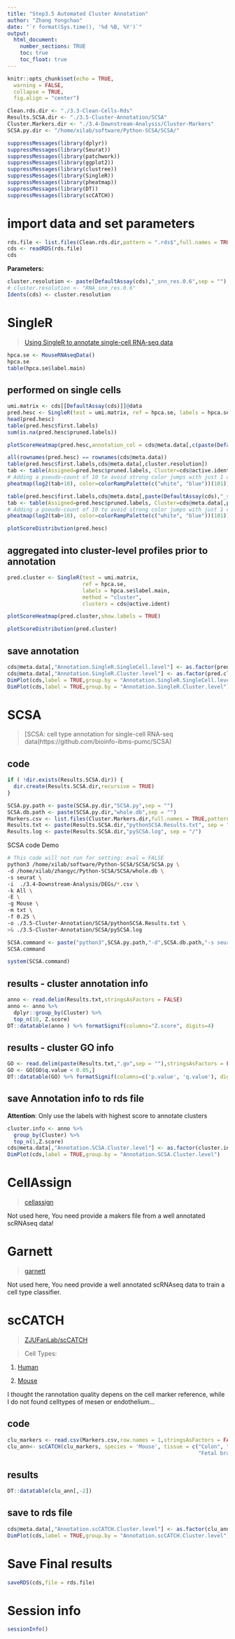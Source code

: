 ```yaml
---
title: "Step3.5 Automated Cluster Annotation"
author: "Zhang Yongchao"
date: "`r format(Sys.time(), '%d %B, %Y')`"
output: 
  html_document:
    number_sections: TRUE
    toc: true
    toc_float: true
---
```


```r
knitr::opts_chunk$set(echo = TRUE,
  warning = FALSE,
  collapse = TRUE,
  fig.align = "center")
```

```r
Clean.rds.dir <- "./3.3-Clean-Cells-Rds"
Results.SCSA.dir <- "./3.5-Cluster-Annotation/SCSA"
Cluster.Markers.dir <- "./3.4-Downstream-Analysis/Cluster-Markers"
SCSA.py.dir <- "/home/xilab/software/Python-SCSA/SCSA/"
```

```r
suppressMessages(library(dplyr)) 
suppressMessages(library(Seurat))
suppressMessages(library(patchwork))
suppressMessages(library(ggplot2))
suppressMessages(library(clustree))
suppressMessages(library(SingleR))
suppressMessages(library(pheatmap))
suppressMessages(library(DT))
suppressMessages(library(scCATCH))
```

# import data and set parameters

```r
rds.file <- list.files(Clean.rds.dir,pattern = ".rds$",full.names = TRUE)
cds <- readRDS(rds.file)
cds
```

**Parameters:**

```r
cluster.resolution <- paste(DefaultAssay(cds),"_snn_res.0.6",sep = "")
# cluster.resolution <- "RNA_snn_res.0.6"
Idents(cds) <- cluster.resolution
```

# SingleR

> [Using SingleR to annotate single-cell RNA-seq data](https://bioconductor.org/packages/release/bioc/vignettes/SingleR/inst/doc/SingleR.html)

```r
hpca.se <- MouseRNAseqData()
hpca.se
table(hpca.se$label.main)
```

## performed on single cells 

```r
umi.matrix <- cds[[DefaultAssay(cds)]]@data
pred.hesc <- SingleR(test = umi.matrix, ref = hpca.se, labels = hpca.se$label.main)
head(pred.hesc)
table(pred.hesc$first.labels)
sum(is.na(pred.hesc$pruned.labels))
```

```r
plotScoreHeatmap(pred.hesc,annotation_col = cds@meta.data[,c(paste(DefaultAssay(cds),"_snn_res.0.2",sep = ""), cluster.resolution)])
```

```r
all(rownames(pred.hesc) == rownames(cds@meta.data))
table(pred.hesc$first.labels,cds@meta.data[,cluster.resolution])
tab <- table(Assigned=pred.hesc$pruned.labels, Cluster=cds@active.ident)
# Adding a pseudo-count of 10 to avoid strong color jumps with just 1 cell.
pheatmap(log2(tab+10), color=colorRampPalette(c("white", "blue"))(101))

table(pred.hesc$first.labels,cds@meta.data[,paste(DefaultAssay(cds),"_snn_res.0.2",sep = "")])
tab <- table(Assigned=pred.hesc$pruned.labels, Cluster=cds@meta.data[,paste(DefaultAssay(cds),"_snn_res.0.2",sep = "")])
# Adding a pseudo-count of 10 to avoid strong color jumps with just 1 cell.
pheatmap(log2(tab+10), color=colorRampPalette(c("white", "blue"))(101))
```


```r
plotScoreDistribution(pred.hesc)
```


## aggregated into cluster-level profiles prior to annotation

```r
pred.cluster <- SingleR(test = umi.matrix, 
                        ref = hpca.se, 
                        labels = hpca.se$label.main,
                        method = "cluster",
                        clusters = cds@active.ident)
```


```r
plotScoreHeatmap(pred.cluster,show.labels = TRUE)
```
```r
plotScoreDistribution(pred.cluster)
```

## save annotation

```r
cds@meta.data[,"Annotation.SingleR.SingleCell.level"] <- as.factor(pred.hesc$labels)
cds@meta.data[,"Annotation.SingleR.Cluster.level"] <- as.factor(pred.cluster$labels[match(as.character(cds@active.ident),rownames(pred.cluster))])
DimPlot(cds,label = TRUE,group.by = "Annotation.SingleR.SingleCell.level")
DimPlot(cds,label = TRUE,group.by = "Annotation.SingleR.Cluster.level")
```

# SCSA

> [SCSA: cell type annotation for single-cell RNA-seq data(https://github.com/bioinfo-ibms-pumc/SCSA)

## code

```r
if ( !dir.exists(Results.SCSA.dir)) {
  dir.create(Results.SCSA.dir,recursive = TRUE)
}

SCSA.py.path <- paste(SCSA.py.dir,"SCSA.py",sep = "")
SCSA.db.path <- paste(SCSA.py.dir,"whole.db",sep = "")
Markers.csv <- list.files(Cluster.Markers.dir,full.names = TRUE,pattern = "csv$")[1]
Results.txt <- paste(Results.SCSA.dir,"pythonSCSA.Results.txt", sep = "/")
Results.log <- paste(Results.SCSA.dir,"pySCSA.log", sep = "/")
```

SCSA code Demo

```bash
# This code will not run for setting: eval = FALSE
python3 /home/xilab/software/Python-SCSA/SCSA/SCSA.py \
-d /home/xilab/zhangyc/Python-SCSA/SCSA/whole.db \
-s seurat \
-i  ./3.4-Downstream-Analysis/DEGs/*.csv \
-k All \
-E \
-g Mouse \
-m txt \
-f 0.25 \
-o ./3.5-Cluster-Annotation/SCSA/pythonSCSA.Results.txt \
>& ./3.5-Cluster-Annotation/SCSA/pySCSA.log
```


```r
SCSA.command <- paste("python3",SCSA.py.path,"-d",SCSA.db.path,"-s seurat -i",Markers.csv,"-k All -E -g Mouse -m txt -f 0.25 -o",Results.txt,">&",Results.log)
SCSA.command
```

```r
system(SCSA.command)
```

## results - cluster annotation info

```r
anno <- read.delim(Results.txt,stringsAsFactors = FALSE)
anno <- anno %>% 
  dplyr::group_by(Cluster) %>%
  top_n(10, Z.score)
DT::datatable(anno ) %>% formatSignif(columns="Z.score", digits=4)
```

## results - cluster GO info

```r
GO <- read.delim(paste(Results.txt,".go",sep = ""),stringsAsFactors = FALSE)
GO <- GO[GO$q.value < 0.05,]
DT::datatable(GO) %>% formatSignif(columns=c('p.value', 'q.value'), digits=2)
```

## save Annotation info to rds file

**Attention**: Only use the labels with highest score to annotate clusters

```r
cluster.info <- anno %>% 
  group_by(Cluster) %>%
  top_n(1,Z.score)
cds@meta.data[,"Annotation.SCSA.Cluster.level"] <- as.factor(cluster.info$Cell.Type[match(as.numeric(as.character(cds@active.ident)),cluster.info$Cluster)])
DimPlot(cds,label = TRUE,group.by = "Annotation.SCSA.Cluster.level")
```

# CellAssign

> [cellassign](https://github.com/Irrationone/cellassign)

Not used here, You need provide a makers file from a well annotated scRNAseq data!

# Garnett

> [garnett](https://cole-trapnell-lab.github.io/garnett/)

Not used here, You need provide a well annotated scRNAseq data to train a cell type classifier.

# scCATCH

> [ZJUFanLab/scCATCH](https://github.com/ZJUFanLab/scCATCH)

> Cell Types:

1. [Human](https://github.com/ZJUFanLab/scCATCH/wiki/human_tissues)

2. [Mouse](https://github.com/ZJUFanLab/scCATCH/wiki/mouse_tissues)

I thought the rannotation quality depens on the cell marker reference, while I do not found celltypes of mesen or endothelium...

## code

```r
clu_markers <- read.csv(Markers.csv,row.names = 1,stringsAsFactors = FALSE)
clu_ann<- scCATCH(clu_markers, species = 'Mouse', tissue = c("Colon", "Colon epithelium", "Fetal intestine", "Gastrointestinal tract", "Ileum", "Intestinal crypt", "Intestine", "Mesenteric lymph node", "Small intestine",
                                                             "Fetal brain","Embryo", "Embryoid body", "Embryonic heart", "Embryonic stem cell","Fetal stomach"))
```

## results

```r
DT::datatable(clu_ann[,-2])
```

## save to rds file

```r
cds@meta.data[,"Annotation.scCATCH.Cluster.level"] <- as.factor(clu_ann$cell_type[match(as.numeric(as.character(cds@active.ident)),clu_ann$cluster)])
DimPlot(cds,label = TRUE,group.by = "Annotation.scCATCH.Cluster.level")
```


# Save Final results

```r
saveRDS(cds,file = rds.file)
```

# Session info

```r
sessionInfo()
```

